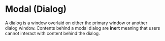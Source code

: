 # Modal (Dialog)

A dialog is a window overlaid on either the primary window or another dialog
window. Contents behind a modal dialog are **inert** meaning that users cannot
interact with content behind the dialog.

